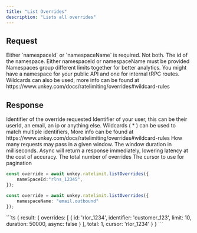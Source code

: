 ```yaml
---
title: "List Overrides"
description: "Lists all overrides"
---
```


## Request

<Warning>
Either `namespaceId` or `namespaceName` is required. Not both.
</Warning>

<ParamField body="namespaceId" type="string">
The id of the namespace. Either namespaceId or namespaceName must be provided
</ParamField>

<ParamField body="namespaceName" type="string">
Namespaces group different limits together for better analytics. You might have a namespace for your public API and one for internal tRPC routes. Wildcards can also be used, more info can be found at https://www.unkey.com/docs/ratelimiting/overrides#wildcard-rules
</ParamField>

## Response

<ResponseField name="result">
<Expandable title="properties" defaultOpen>

<ResponseField name="overrides" type="Array" required>

 <Expandable>
  <ParamField body="id" type="string" required>
Identifier of the override requested
</ParamField>

<ParamField body="identifier" type="string" required>
Identifier of your user, this can be their userId, an email, an ip or anything else. Wildcards ( * ) can be used to match multiple identifiers, More info can be found at https://www.unkey.com/docs/ratelimiting/overrides#wildcard-rules
</ParamField>

<ParamField body="limit" type="number" required>
How many requests may pass in a given window.
</ParamField>

<ParamField body="duration" type="number" required>
The window duration in milliseconds.
</ParamField>

<ParamField body="async" type="boolean">
Async will return a response immediately, lowering latency at the cost of accuracy.
</ParamField>

 </Expandable>
</ResponseField>

<ResponseField name="total" type="number" required>
The total number of overrides
</ResponseField>
<ResponseField name="cursor" type="string">
The cursor to use for pagination
</ResponseField>
 </Expandable>

</ResponseField>


<RequestExample>
  
```ts
const override = await unkey.ratelimit.listOverrides({
    nameSpaceId:"rlns_12345", 
});
```
```ts
const override = await unkey.ratelimit.listOverrides({
    namespaceName: "email.outbound"
});
```
</RequestExample>

<ResponseExample>
```ts
{
  result: {
    overrides: [
       {
        id: 'rlor_1234',
        identifier: 'customer_123',
        limit: 10,
        duration: 50000,
        async: false
      }
    ],
    total: 1,
    cursor: 'rlor_1234'
  }
}
```

</ResponseExample>
